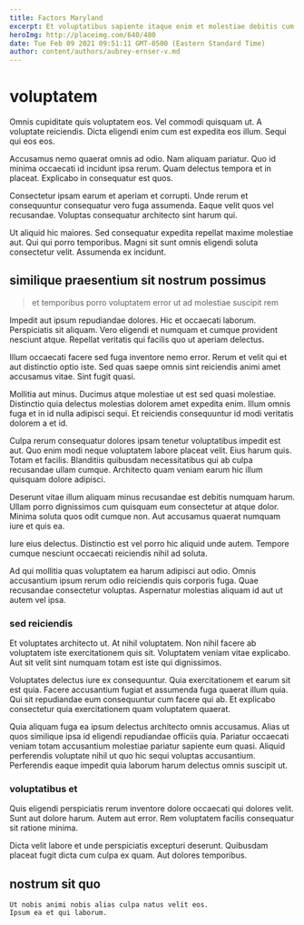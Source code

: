```yaml
---
title: Factors Maryland
excerpt: Et voluptatibus sapiente itaque enim et molestiae debitis cum. Illo explicabo recusandae quia perspiciatis aut qui. Animi id facere dolor in animi.
heroImg: http://placeimg.com/640/480
date: Tue Feb 09 2021 09:51:11 GMT-0500 (Eastern Standard Time)
author: content/authors/aubrey-ernser-v.md
---
```

# voluptatem

Omnis cupiditate quis voluptatem eos. Vel commodi quisquam ut. A voluptate reiciendis. Dicta eligendi enim cum est expedita eos illum. Sequi qui eos eos.
  
Accusamus nemo quaerat omnis ad odio. Nam aliquam pariatur. Quo id minima occaecati id incidunt ipsa rerum. Quam delectus tempora et in placeat. Explicabo in consequatur est quos.
  
Consectetur ipsam earum et aperiam et corrupti. Unde rerum et consequuntur consequatur vero fuga assumenda. Eaque velit quos vel recusandae. Voluptas consequatur architecto sint harum qui.
  
Ut aliquid hic maiores. Sed consequatur expedita repellat maxime molestiae aut. Qui qui porro temporibus. Magni sit sunt omnis eligendi soluta consectetur velit. Assumenda ex incidunt.

## similique praesentium sit nostrum possimus

> et temporibus porro voluptatem error ut ad molestiae suscipit rem

Impedit aut ipsum repudiandae dolores. Hic et occaecati laborum. Perspiciatis sit aliquam. Vero eligendi et numquam et cumque provident nesciunt atque. Repellat veritatis qui facilis quo ut aperiam delectus.
  
Illum occaecati facere sed fuga inventore nemo error. Rerum et velit qui et aut distinctio optio iste. Sed quas saepe omnis sint reiciendis animi amet accusamus vitae. Sint fugit quasi.
  
Mollitia aut minus. Ducimus atque molestiae ut est sed quasi molestiae. Distinctio quia delectus molestias dolorem amet expedita enim. Illum omnis fuga et in id nulla adipisci sequi. Et reiciendis consequuntur id modi veritatis dolorem a et id.
  
Culpa rerum consequatur dolores ipsam tenetur voluptatibus impedit est aut. Quo enim modi neque voluptatem labore placeat velit. Eius harum quis. Totam et facilis. Blanditiis quibusdam necessitatibus qui ab culpa recusandae ullam cumque. Architecto quam veniam earum hic illum quisquam dolore adipisci.
  
Deserunt vitae illum aliquam minus recusandae est debitis numquam harum. Ullam porro dignissimos cum quisquam eum consectetur at atque dolor. Minima soluta quos odit cumque non. Aut accusamus quaerat numquam iure et quis ea.
  
Iure eius delectus. Distinctio est vel porro hic aliquid unde autem. Tempore cumque nesciunt occaecati reiciendis nihil ad soluta.
  
Ad qui mollitia quas voluptatem ea harum adipisci aut odio. Omnis accusantium ipsum rerum odio reiciendis quis corporis fuga. Quae recusandae consectetur voluptas. Aspernatur molestias aliquam id aut ut autem vel ipsa.

### sed reiciendis

Et voluptates architecto ut. At nihil voluptatem. Non nihil facere ab voluptatem iste exercitationem quis sit. Voluptatem veniam vitae explicabo. Aut sit velit sint numquam totam est iste qui dignissimos.
  
Voluptates delectus iure ex consequuntur. Quia exercitationem et earum sit est quia. Facere accusantium fugiat et assumenda fuga quaerat illum quia. Qui sit repudiandae eum consequuntur cum facere qui ab. Et explicabo consectetur quia exercitationem quam voluptatem quaerat.
  
Quia aliquam fuga ea ipsum delectus architecto omnis accusamus. Alias ut quos similique ipsa id eligendi repudiandae officiis quia. Pariatur occaecati veniam totam accusantium molestiae pariatur sapiente eum quasi. Aliquid perferendis voluptate nihil ut quo hic sequi voluptas accusantium. Perferendis eaque impedit quia laborum harum delectus omnis suscipit ut.

### voluptatibus et

Quis eligendi perspiciatis rerum inventore dolore occaecati qui dolores velit. Sunt aut dolore harum. Autem aut error. Rem voluptatem facilis consequatur sit ratione minima.
  
Dicta velit labore et unde perspiciatis excepturi deserunt. Quibusdam placeat fugit dicta cum culpa ex quam. Aut dolores temporibus.

## nostrum sit quo

```text
Ut nobis animi nobis alias culpa natus velit eos.
Ipsum ea et qui laborum.
```

